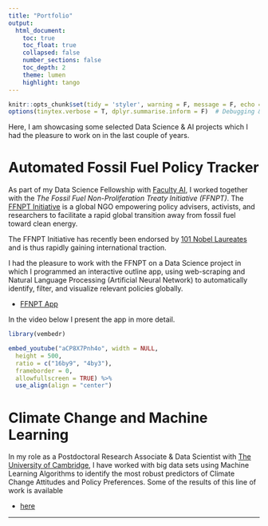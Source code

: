 ```yaml
---
title: "Portfolio"
output:
  html_document:
    toc: true
    toc_float: true
    collapsed: false
    number_sections: false
    toc_depth: 2
    theme: lumen
    highlight: tango
---
```


```r
knitr::opts_chunk$set(tidy = 'styler', warning = F, message = F, echo = F, error = F)  # Set knitting options general
options(tinytex.verbose = T, dplyr.summarise.inform = F)  # Debugging & Suppress summary info
```



Here, I am showcasing some selected Data Science & AI projects which I had the pleasure to work on in the last couple of years. 



# Automated Fossil Fuel Policy Tracker

As part of my Data Science Fellowship with [Faculty AI](https://faculty.ai/), I worked together with the *The Fossil Fuel Non-Proliferation Treaty Initiative (FFNPT)*. The [FFNPT Initiative](https://fossilfueltreaty.org/) is a global NGO empowering policy advisers, activists, and researchers to facilitate a rapid global transition away from fossil fuel toward clean energy. 

The FFNPT Initiative has recently been endorsed by [101 Nobel Laureates](https://www.theguardian.com/environment/2021/apr/21/101-nobel-laureates-call-for-global-fossil-fuel-non-proliferation-treaty) and is thus rapidly gaining international traction.

I had the pleasure to work with the FFNPT on a Data Science project in which I programmed an interactive outline app, using web-scraping and Natural Language Processing (Artificial Neural Network) to automatically identify, filter, and visualize relevant policies globally.

 * [FFNPT App](https://fossil-fuel-tracker.herokuapp.com/)
 
In the video below I present the app in more detail.

```r
library(vembedr)
```


```r
embed_youtube("aCP8X7Pnh4o", width = NULL,
  height = 500,
  ratio = c("16by9", "4by3"),
  frameborder = 0,
  allowfullscreen = TRUE) %>% 
  use_align(align = "center")
```


# Climate Change and Machine Learning

In my role as a Postdoctoral Research Associate & Data Scientist with [The University of Cambridge](https://www.sdmlab.psychol.cam.ac.uk/staff/dr-fatih-uenal), I have worked with big data sets using Machine Learning Algorithms to identify the most robust predictors of Climate Change Attitudes and Policy Preferences. Some of the results of this line of work is available 

 * [here](https://fuenal.github.io/dataism/ClimateChangeAI.html)



---



